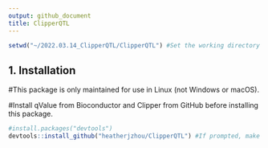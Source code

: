 ```yaml
---
output: github_document
title: ClipperQTL
---
```



```r
setwd("~/2022.03.14_ClipperQTL/ClipperQTL") #Set the working directory as the directory that this README.Rmd file is in.
```




## 1. Installation

#This package is only maintained for use in Linux (not Windows or macOS).

#Install qValue from Bioconductor and Clipper from GitHub before installing this package.

```r
#install.packages("devtools")
devtools::install_github("heatherjzhou/ClipperQTL") #If prompted, make sure to update RcppArmadillo. Otherwise the installation of ClipperQTL will fail.
```



